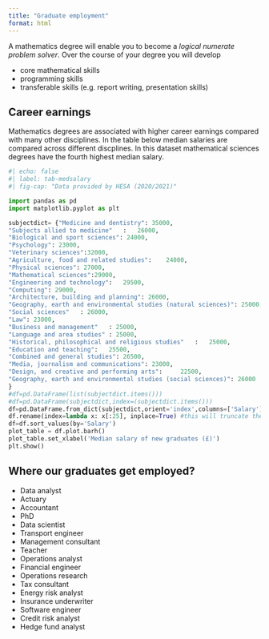 ```yaml
---
title: "Graduate employment"
format: html 
---
```



A mathematics degree will enable you to become a *logical numerate problem solver*. Over the course of your degree you will develop

* core mathematical skills
* programming skills
* transferable skills (e.g. report writing, presentation skills)


## Career earnings 

Mathematics degrees are associated with higher career earnings compared with many other disciplines. In the table below median salaries are compared across different discplines. In this dataset mathematical sciences degrees have the fourth highest median salary.

```python
#| echo: false
#| label: tab-medsalary
#| fig-cap: "Data provided by HESA (2020/2021)"

import pandas as pd
import matplotlib.pyplot as plt

subjectdict= {"Medicine and dentistry": 35000,
"Subjects allied to medicine"	:	26000,
"Biological and sport sciences": 24000, 
"Psychology": 23000, 
"Veterinary sciences":32000, 
"Agriculture, food and related studies":	24000, 
"Physical sciences": 27000, 
"Mathematical sciences":29000, 
"Engineering and technology": 	29500, 
"Computing": 29000, 
"Architecture, building and planning": 26000, 
"Geography, earth and environmental studies (natural sciences)": 25000, 
"Social sciences"	: 26000, 
"Law": 23000, 
"Business and management"	: 25000, 
"Language and area studies"	: 25000, 
"Historical, philosophical and religious studies"	:	25000, 
"Education and teaching":	25500, 
"Combined and general studies":	26500, 
"Media, journalism and communications": 23000, 
"Design, and creative and performing arts": 	22500, 
"Geography, earth and environmental studies (social sciences)": 26000 
}
#df=pd.DataFrame(list(subjectdict.items()))
#df=pd.DataFrame(subjectdict,index=(subjectdict.items()))
df=pd.DataFrame.from_dict(subjectdict,orient='index',columns=['Salary'])
df.rename(index=lambda x: x[:25], inplace=True) #this will truncate the column name. Then print the dataframe
df=df.sort_values(by='Salary')
plot_table = df.plot.barh()
plot_table.set_xlabel('Median salary of new graduates (£)')
plt.show()
```

## Where our graduates get employed?


* Data analyst
* Actuary
* Accountant
* PhD
* Data scientist
* Transport engineer
* Management consultant
* Teacher
* Operations analyst
* Financial engineer
* Operations research
* Tax consultant
* Energy risk analyst
* Insurance underwriter
* Software engineer
* Credit risk analyst
* Hedge fund analyst
